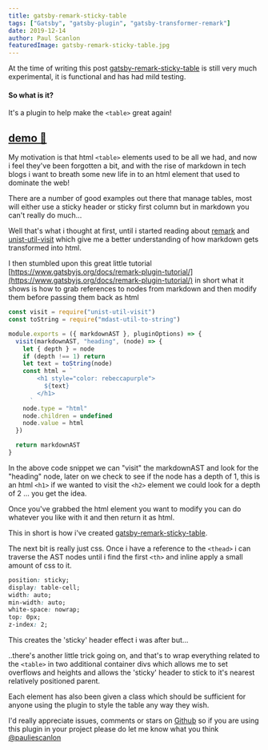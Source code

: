 ```yaml
---
title: gatsby-remark-sticky-table
tags: ["Gatsby", "gatsby-plugin", "gatsby-transformer-remark"]
date: 2019-12-14
author: Paul Scanlon
featuredImage: gatsby-remark-sticky-table.jpg
---
```


At the time of writing this post [gatsby-remark-sticky-table](https://github.com/PaulieScanlon/gatsby-remark-sticky-table) is still very much experimental, it is functional and has had mild testing.

#### So what is it?

It's a plugin to help make the `<table>` great again!

## [demo 🧲](https://gatsby-remark-sticky-table.netlify.com/)

My motivation is that html `<table>` elements used to be all we had, and now i feel they've been forgotten a bit, and with the rise of markdown in tech blogs i want to breath some new life in to an html element that used to dominate the web!

There are a number of good examples out there that manage tables, most will either use a sticky header or sticky first column but in markdown you can't really do much...

Well that's what i thought at first, until i started reading about [remark](https://github.com/remarkjs/remark) and [unist-util-visit](https://github.com/syntax-tree/unist-util-visit) which give me a better understanding of how markdown gets transformed into html.

I then stumbled upon this great little tutorial [https://www.gatsbyjs.org/docs/remark-plugin-tutorial/](https://www.gatsbyjs.org/docs/remark-plugin-tutorial/) in short what it shows is how to grab references to nodes from markdown and then modify them before passing them back as html

```javascript
const visit = require("unist-util-visit")
const toString = require("mdast-util-to-string")

module.exports = ({ markdownAST }, pluginOptions) => {
  visit(markdownAST, "heading", (node) => {
    let { depth } = node
    if (depth !== 1) return
    let text = toString(node)
    const html = `
        <h1 style="color: rebeccapurple">
          ${text}
        </h1>
      `
    node.type = "html"
    node.children = undefined
    node.value = html
  })

  return markdownAST
}
```

In the above code snippet we can "visit" the markdownAST and look for the "heading" node, later on we check to see if the node has a depth of 1, this is an html `<h1>` if we wanted to visit the `<h2>` element we could look for a depth of 2 ... you get the idea.

Once you've grabbed the html element you want to modify you can do whatever you like with it and then return it as html.

This in short is how i've created [gatsby-remark-sticky-table](https://github.com/PaulieScanlon/gatsby-remark-sticky-table).

The next bit is really just css. Once i have a reference to the `<thead>` i can traverse the AST nodes until i find the first `<th>` and inline apply a small amount of css to it.

```css
position: sticky;
display: table-cell;
width: auto;
min-width: auto;
white-space: nowrap;
top: 0px;
z-index: 2;
```

This creates the 'sticky' header effect i was after but...

..there's another little trick going on, and that's to wrap everything related to the `<table>` in two additional container divs which allows me to set overflows and heights and allows the 'sticky' header to stick to it's nearest relatively positioned parent.

Each element has also been given a class which should be sufficient for anyone using the plugin to style the table any way they wish.

I'd really appreciate issues, comments or stars on [Github](https://github.com/PaulieScanlon/gatsby-remark-sticky-table) so if you are using this plugin in your project please do let me know what you think [@pauliescanlon](https://twitter.com/PaulieScanlon)
